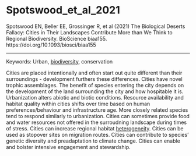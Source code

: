 # Spotswood_et_al_2021

Spotswood EN, Beller EE, Grossinger R, et al (2021) The Biological Deserts Fallacy: Cities in Their Landscapes Contribute More than We Think to Regional Biodiversity. BioScience biaa155. https://doi.org/10.1093/biosci/biaa155

---

Keywords: Urban, [biodiversity](../topics/Biodiversity.qmd), conservation	 

Cities are placed intentionally and often start out quite different than their surroundings - development furthers these differences. Cities have novel trophic assemblages. The benefit of species entering the city depends on the development of the land surrounding the city and how hospitable it is. Urbanization alters abiotic and biotic conditions. Resource availability and habitat quality within cities shifts over time based on human preferences/behaviour and infrastructure age.  More closely related species tend to respond similarly to urbanization. Cities can sometimes provide food and water resources not offered in the surroudning landscape during times of stress. Cities can increase regional habitat [heterogeneity](../topics/Heterogeneity.qmd). Cities can be used as stopover sites on migration routes. Cities can contribute to species' genetic diversity and preadaptation to climate change. Cities can enable and bolster intensive engagement and stewardship. 

